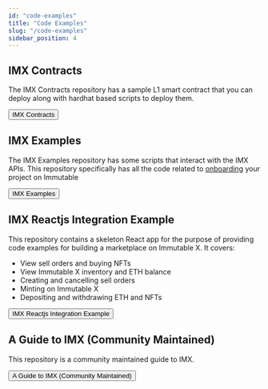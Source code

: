 ```yaml
---
id: "code-examples"
title: "Code Examples"
slug: "/code-examples"
sidebar_position: 4
---
```



## IMX Contracts

The IMX Contracts repository has a sample L1 smart contract that you can deploy along with hardhat based scripts to deploy them.

<a href="https://github.com/immutable/imx-contracts">
  <Button>
    IMX Contracts
    <RightArrowIcon className={styles.ctaIcon} />
  </Button>
</a>

## IMX Examples

The IMX Examples repository has some scripts that interact with the IMX APIs. This repository specifically has all the code related to [onboarding](./guides/onboarding/index.md) your project on Immutable

<a href="https://github.com/immutable/imx-examples">
  <Button>
    IMX Examples <RightArrowIcon className={styles.ctaIcon} />
  </Button>
</a>

## IMX Reactjs Integration Example

This repository contains a skeleton React app for the purpose of providing code examples for building a marketplace on Immutable X. It covers:

* View sell orders and buying NFTs
* View Immutable X inventory and ETH balance
* Creating and cancelling sell orders
* Minting on Immutable X
* Depositing and withdrawing ETH and NFTs

<a href="https://github.com/immutable/imx-reactjs-integration-example">
  <Button>
    IMX Reactjs Integration Example <RightArrowIcon className={styles.ctaIcon} />
  </Button>
</a>

## A Guide to IMX (Community Maintained)

This repository is a community maintained guide to IMX.

<a href="https://github.com/8bNFT/incomplete-guide-to-imx">
  <Button>
    A Guide to IMX (Community Maintained)<RightArrowIcon className={styles.ctaIcon} />
  </Button>
</a>